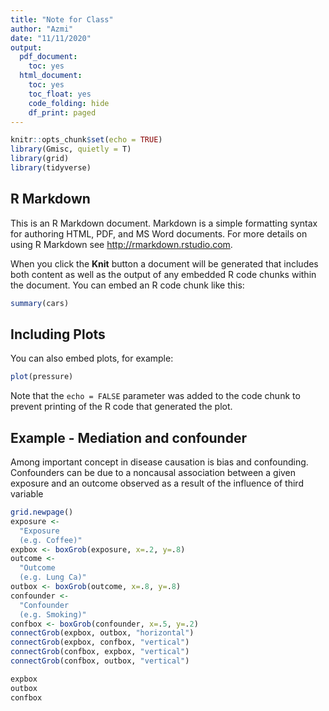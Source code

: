 ```yaml
---
title: "Note for Class"
author: "Azmi"
date: "11/11/2020"
output:
  pdf_document:
    toc: yes
  html_document:
    toc: yes
    toc_float: yes
    code_folding: hide
    df_print: paged
---
```


```r
knitr::opts_chunk$set(echo = TRUE)
library(Gmisc, quietly = T)
library(grid)
library(tidyverse)
```

## R Markdown

This is an R Markdown document. Markdown is a simple formatting syntax for authoring HTML, PDF, and MS Word documents. For more details on using R Markdown see <http://rmarkdown.rstudio.com>.

When you click the **Knit** button a document will be generated that includes both content as well as the output of any embedded R code chunks within the document. You can embed an R code chunk like this:

```r
summary(cars)
```

## Including Plots

You can also embed plots, for example:

```r
plot(pressure)
```

Note that the `echo = FALSE` parameter was added to the code chunk to prevent printing of the R code that generated the plot.


## Example - Mediation and confounder

Among important concept in disease causation is bias and confounding. Confounders can be due to a noncausal association between a given exposure and an outcome observed as a result of the influence of third variable


```r
grid.newpage()
exposure <-
  "Exposure
  (e.g. Coffee)"
expbox <- boxGrob(exposure, x=.2, y=.8)
outcome <-
  "Outcome
  (e.g. Lung Ca)"
outbox <- boxGrob(outcome, x=.8, y=.8)
confounder <-
  "Confounder
  (e.g. Smoking)"
confbox <- boxGrob(confounder, x=.5, y=.2)
connectGrob(expbox, outbox, "horizontal")
connectGrob(expbox, confbox, "vertical")
connectGrob(confbox, expbox, "vertical")
connectGrob(confbox, outbox, "vertical")

expbox
outbox
confbox
```

